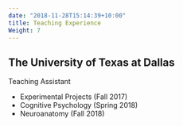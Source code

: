 ---
date: "2018-11-28T15:14:39+10:00"
title: Teaching Experience
Weight: 7
---

## The University of Texas at Dallas
Teaching Assistant

*	Experimental Projects (Fall 2017)
*	Cognitive Psychology (Spring 2018)
*	Neuroanatomy (Fall 2018)

